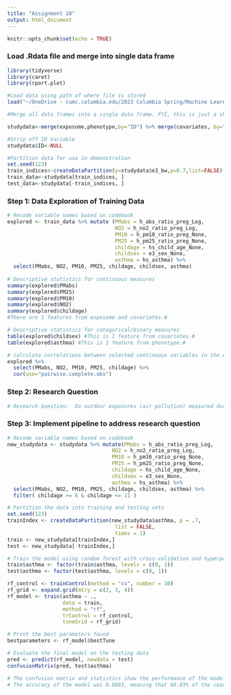 ```yaml
---
title: "Assignment 10"
output: html_document
---
```


```r
knitr::opts_chunk$set(echo = TRUE)
```

### Load .Rdata file and merge into single data frame

```r
library(tidyverse)
library(caret)
library(rpart.plot)

#Load data using path of where file is stored
load("~/OneDrive - cumc.columbia.edu/2023 Columbia Spring/Machine Learning for Epi/ML_Learning_Module10/exposome.RData")

#Merge all data frames into a single data frame. FYI, this is just a shortcut by combining baseR with piping from tidyverse. There are other ways of merging across three data frames that are likely more elegant.

studydata<-merge(exposome,phenotype,by="ID") %>% merge(covariates, by="ID")

#Strip off ID Variable
studydata$ID<-NULL

#Partition data for use in demonstration
set.seed(123)
train_indices<-createDataPartition(y=studydata$e3_bw,p=0.7,list=FALSE)
train_data<-studydata[train_indices, ]
test_data<-studydata[-train_indices, ]
```

### Step 1: Data Exploration of Training Data

```r
# Recode variable names based on codebook
explored <- train_data %>% mutate (PMabs = h_abs_ratio_preg_Log,
                                   NO2 = h_no2_ratio_preg_Log,
                                   PM10 = h_pm10_ratio_preg_None,
                                   PM25 = h_pm25_ratio_preg_None,
                                   childage = hs_child_age_None,
                                   childsex = e3_sex_None,
                                   asthma = hs_asthma) %>% 
  select(PMabs, NO2, PM10, PM25, childage, childsex, asthma)
  
# Descriptive statistics for continuous measures
summary(explored$PMabs)
summary(explored$PM25)
summary(explored$PM10)
summary(explored$NO2)
summary(explored$childage) 
#There are 5 features from exposome and covariates.#

# Descriptive statistics for categorical/binary measures
table(explored$childsex) #This is 1 feature from covariates.#
table(explored$asthma) #This is 1 feature from phenotype.#

```
```r
# calculate correlations between selected continuous variables in the explored dataframe
explored %>%
  select(PMabs, NO2, PM10, PM25, childage) %>%
  cor(use="pairwise.complete.obs")

```



### Step 2: Research Question

```r
# Research Question:  Do outdoor exposures (air pollution) measured during pregnancy have an impact on the risk of asthma in children aged 6-11 years old? #
```


### Step 3: Implement pipeline to address research question

```r
# Recode variable names based on codebook
new_studydata <- studydata %>% mutate(PMabs = h_abs_ratio_preg_Log,
                                  NO2 = h_no2_ratio_preg_Log,
                                  PM10 = h_pm10_ratio_preg_None,
                                  PM25 = h_pm25_ratio_preg_None,
                                  childage = hs_child_age_None,
                                  childsex = e3_sex_None,
                                  asthma = hs_asthma) %>% 
  select(PMabs, NO2, PM10, PM25, childage, childsex, asthma) %>% 
  filter( childage >= 6 & childage <= 11 )

# Partition the data into training and testing sets
set.seed(123)
trainIndex <- createDataPartition(new_studydata$asthma, p = .7, 
                                   list = FALSE, 
                                   times = 1)
train <- new_studydata[trainIndex,]
test <- new_studydata[-trainIndex,]

# Train the model using random forest with cross-validation and hyperparameter tuning
train$asthma <- factor(train$asthma, levels = c(0, 1))
test$asthma <- factor(test$asthma, levels = c(0, 1))

rf_control <- trainControl(method = "cv", number = 10)
rf_grid <- expand.grid(mtry = c(2, 3, 4))
rf_model <- train(asthma ~ ., 
                  data = train, 
                  method = "rf", 
                  trControl = rf_control, 
                  tuneGrid = rf_grid)

# Print the best parameters found
bestparameters <- rf_model$bestTune

# Evaluate the final model on the testing data
pred <- predict(rf_model, newdata = test)
confusionMatrix(pred, test$asthma)

```

```r
# The confusion matrix and statistics show the performance of the model in predicting the presence or absence of asthma in children aged 6-11 based on the outdoor exposures during pregnancy.#
# The accuracy of the model was 0.8883, meaning that 88.83% of the cases were correctly classified. The sensitivity of the model was 1.0, indicating that all true positive cases were correctly predicted as positive. The specificity of the model was 0.02439, meaning that only 2.43% of the true negative cases were correctly predicted as negative. The Kappa coefficient, which measures the agreement between the predicted and actual outcomes, was 0.0424, indicating slight agreement. In conclusion, the model did not perform well in predicting the presence of asthma in children aged 6-11 based on the outdoor exposures (air pollution) during pregnancy, as it had low specificity.#
```

